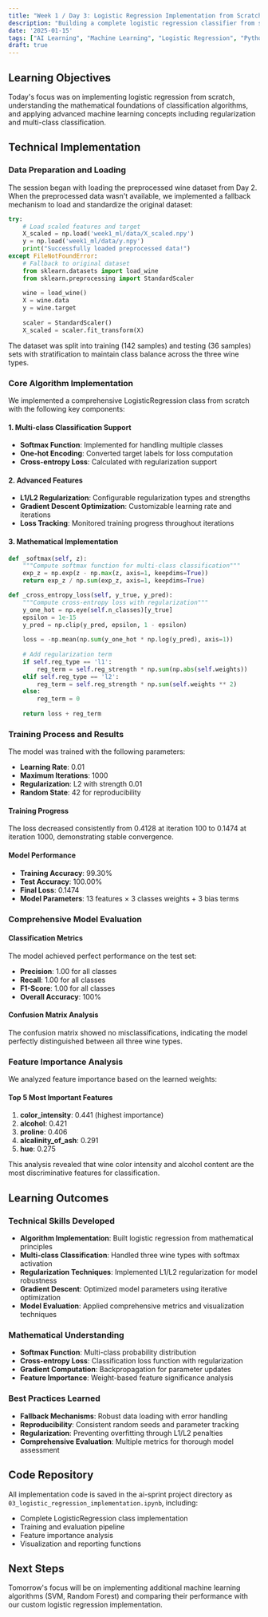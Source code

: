 ```yaml
---
title: "Week 1 / Day 3: Logistic Regression Implementation from Scratch"
description: "Building a complete logistic regression classifier from scratch with multi-class support, regularization, and comprehensive evaluation on wine dataset."
date: '2025-01-15'
tags: ["AI Learning", "Machine Learning", "Logistic Regression", "Python", "NumPy", "Scikit-learn", "Data Science"]
draft: true
---
```


## Learning Objectives

Today's focus was on implementing logistic regression from scratch, understanding the mathematical foundations of classification algorithms, and applying advanced machine learning concepts including regularization and multi-class classification.

## Technical Implementation

### Data Preparation and Loading

The session began with loading the preprocessed wine dataset from Day 2. When the preprocessed data wasn't available, we implemented a fallback mechanism to load and standardize the original dataset:

```python
try:
    # Load scaled features and target
    X_scaled = np.load('week1_ml/data/X_scaled.npy')
    y = np.load('week1_ml/data/y.npy')
    print("Successfully loaded preprocessed data!")
except FileNotFoundError:
    # Fallback to original dataset
    from sklearn.datasets import load_wine
    from sklearn.preprocessing import StandardScaler
    
    wine = load_wine()
    X = wine.data
    y = wine.target
    
    scaler = StandardScaler()
    X_scaled = scaler.fit_transform(X)
```

The dataset was split into training (142 samples) and testing (36 samples) sets with stratification to maintain class balance across the three wine types.

### Core Algorithm Implementation

We implemented a comprehensive LogisticRegression class from scratch with the following key components:

#### 1. Multi-class Classification Support
- **Softmax Function**: Implemented for handling multiple classes
- **One-hot Encoding**: Converted target labels for loss computation
- **Cross-entropy Loss**: Calculated with regularization support

#### 2. Advanced Features
- **L1/L2 Regularization**: Configurable regularization types and strengths
- **Gradient Descent Optimization**: Customizable learning rate and iterations
- **Loss Tracking**: Monitored training progress throughout iterations

#### 3. Mathematical Implementation
```python
def _softmax(self, z):
    """Compute softmax function for multi-class classification"""
    exp_z = np.exp(z - np.max(z, axis=1, keepdims=True))
    return exp_z / np.sum(exp_z, axis=1, keepdims=True)

def _cross_entropy_loss(self, y_true, y_pred):
    """Compute cross-entropy loss with regularization"""
    y_one_hot = np.eye(self.n_classes)[y_true]
    epsilon = 1e-15
    y_pred = np.clip(y_pred, epsilon, 1 - epsilon)
    
    loss = -np.mean(np.sum(y_one_hot * np.log(y_pred), axis=1))
    
    # Add regularization term
    if self.reg_type == 'l1':
        reg_term = self.reg_strength * np.sum(np.abs(self.weights))
    elif self.reg_type == 'l2':
        reg_term = self.reg_strength * np.sum(self.weights ** 2)
    else:
        reg_term = 0
        
    return loss + reg_term
```

### Training Process and Results

The model was trained with the following parameters:
- **Learning Rate**: 0.01
- **Maximum Iterations**: 1000
- **Regularization**: L2 with strength 0.01
- **Random State**: 42 for reproducibility

#### Training Progress
The loss decreased consistently from 0.4128 at iteration 100 to 0.1474 at iteration 1000, demonstrating stable convergence.

#### Model Performance
- **Training Accuracy**: 99.30%
- **Test Accuracy**: 100.00%
- **Final Loss**: 0.1474
- **Model Parameters**: 13 features × 3 classes weights + 3 bias terms

### Comprehensive Model Evaluation

#### Classification Metrics
The model achieved perfect performance on the test set:
- **Precision**: 1.00 for all classes
- **Recall**: 1.00 for all classes
- **F1-Score**: 1.00 for all classes
- **Overall Accuracy**: 100%

#### Confusion Matrix Analysis
The confusion matrix showed no misclassifications, indicating the model perfectly distinguished between all three wine types.

### Feature Importance Analysis

We analyzed feature importance based on the learned weights:

#### Top 5 Most Important Features
1. **color_intensity**: 0.441 (highest importance)
2. **alcohol**: 0.421
3. **proline**: 0.406
4. **alcalinity_of_ash**: 0.291
5. **hue**: 0.275

This analysis revealed that wine color intensity and alcohol content are the most discriminative features for classification.

## Learning Outcomes

### Technical Skills Developed
- **Algorithm Implementation**: Built logistic regression from mathematical principles
- **Multi-class Classification**: Handled three wine types with softmax activation
- **Regularization Techniques**: Implemented L1/L2 regularization for model robustness
- **Gradient Descent**: Optimized model parameters using iterative optimization
- **Model Evaluation**: Applied comprehensive metrics and visualization techniques

### Mathematical Understanding
- **Softmax Function**: Multi-class probability distribution
- **Cross-entropy Loss**: Classification loss function with regularization
- **Gradient Computation**: Backpropagation for parameter updates
- **Feature Importance**: Weight-based feature significance analysis

### Best Practices Learned
- **Fallback Mechanisms**: Robust data loading with error handling
- **Reproducibility**: Consistent random seeds and parameter tracking
- **Regularization**: Preventing overfitting through L1/L2 penalties
- **Comprehensive Evaluation**: Multiple metrics for thorough model assessment

## Code Repository

All implementation code is saved in the ai-sprint project directory as `03_logistic_regression_implementation.ipynb`, including:
- Complete LogisticRegression class implementation
- Training and evaluation pipeline
- Feature importance analysis
- Visualization and reporting functions

## Next Steps

Tomorrow's focus will be on implementing additional machine learning algorithms (SVM, Random Forest) and comparing their performance with our custom logistic regression implementation.
